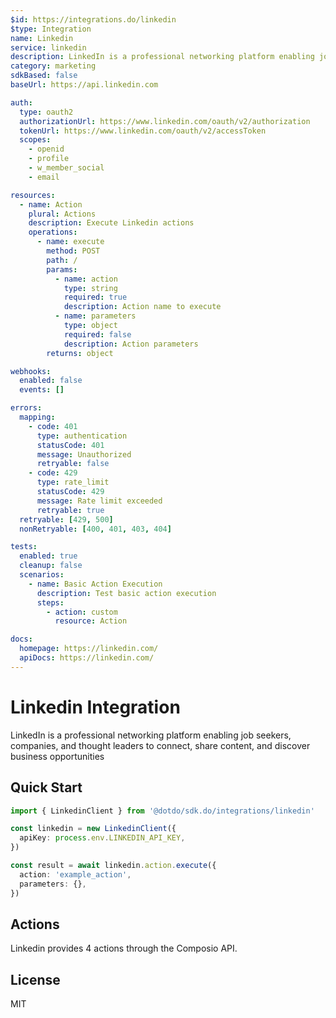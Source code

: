 ```yaml
---
$id: https://integrations.do/linkedin
$type: Integration
name: Linkedin
service: linkedin
description: LinkedIn is a professional networking platform enabling job seekers, companies, and thought leaders to connect, share content, and discover business opportunities
category: marketing
sdkBased: false
baseUrl: https://api.linkedin.com

auth:
  type: oauth2
  authorizationUrl: https://www.linkedin.com/oauth/v2/authorization
  tokenUrl: https://www.linkedin.com/oauth/v2/accessToken
  scopes:
    - openid
    - profile
    - w_member_social
    - email

resources:
  - name: Action
    plural: Actions
    description: Execute Linkedin actions
    operations:
      - name: execute
        method: POST
        path: /
        params:
          - name: action
            type: string
            required: true
            description: Action name to execute
          - name: parameters
            type: object
            required: false
            description: Action parameters
        returns: object

webhooks:
  enabled: false
  events: []

errors:
  mapping:
    - code: 401
      type: authentication
      statusCode: 401
      message: Unauthorized
      retryable: false
    - code: 429
      type: rate_limit
      statusCode: 429
      message: Rate limit exceeded
      retryable: true
  retryable: [429, 500]
  nonRetryable: [400, 401, 403, 404]

tests:
  enabled: true
  cleanup: false
  scenarios:
    - name: Basic Action Execution
      description: Test basic action execution
      steps:
        - action: custom
          resource: Action

docs:
  homepage: https://linkedin.com/
  apiDocs: https://linkedin.com/
---
```


# Linkedin Integration

LinkedIn is a professional networking platform enabling job seekers, companies, and thought leaders to connect, share content, and discover business opportunities

## Quick Start

```typescript
import { LinkedinClient } from '@dotdo/sdk.do/integrations/linkedin'

const linkedin = new LinkedinClient({
  apiKey: process.env.LINKEDIN_API_KEY,
})

const result = await linkedin.action.execute({
  action: 'example_action',
  parameters: {},
})
```

## Actions

Linkedin provides 4 actions through the Composio API.

## License

MIT
